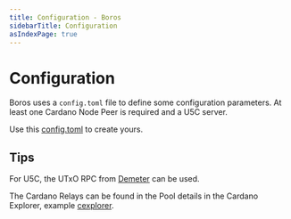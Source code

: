 ```yaml
---
title: Configuration - Boros
sidebarTitle: Configuration
asIndexPage: true
---
```


# Configuration

Boros uses a `config.toml` file to define some configuration parameters. At least one Cardano Node Peer is required and a U5C server.

Use this [config.toml](https://github.com/txpipe/boros/blob/main/examples/config.toml) to create yours.

## Tips

For U5C, the UTxO RPC from [Demeter](https://demeter.run/ports/cardano-utxorpc) can be used.

The Cardano Relays can be found in the Pool details in the Cardano Explorer, example [cexplorer](https://cexplorer.io).
